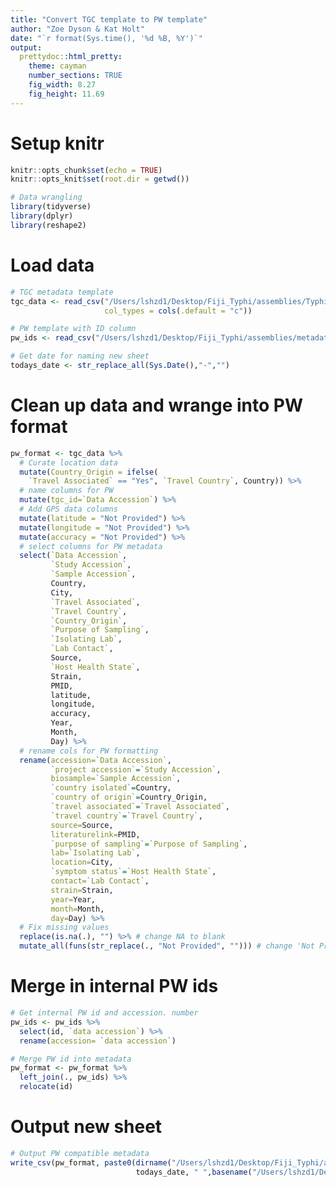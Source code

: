 ```yaml
---
title: "Convert TGC template to PW template"
author: "Zoe Dyson & Kat Holt"
date: "`r format(Sys.time(), '%d %B, %Y')`"
output:
  prettydoc::html_pretty:
    theme: cayman
    number_sections: TRUE
    fig_width: 8.27
    fig_height: 11.69
---
```


# Setup knitr
```r
knitr::opts_chunk$set(echo = TRUE)
knitr::opts_knit$set(root.dir = getwd())
```

```r
# Data wrangling
library(tidyverse)
library(dplyr)
library(reshape2)
```

# Load data
``` r

# TGC metadata template
tgc_data <- read_csv("/Users/lshzd1/Desktop/Fiji_Typhi/assemblies/Typhi Metadata Template.csv",
                     col_types = cols(.default = "c"))

# PW template with ID column
pw_ids <- read_csv("/Users/lshzd1/Desktop/Fiji_Typhi/assemblies/metadata.csv")

# Get date for naming new sheet
todays_date <- str_replace_all(Sys.Date(),"-","")
```

# Clean up data and wrange into PW format
``` r
pw_format <- tgc_data %>% 
  # Curate location data
  mutate(Country_Origin = ifelse(
    `Travel Associated` == "Yes", `Travel Country`, Country)) %>% 
  # name columns for PW
  mutate(tgc_id=`Data Accession`) %>% 
  # Add GPS data columns
  mutate(latitude = "Not Provided") %>%
  mutate(longitude = "Not Provided") %>%
  mutate(accuracy = "Not Provided") %>%
  # select columns for PW metadata
  select(`Data Accession`, 
         `Study Accession`, 
         `Sample Accession`, 
         Country, 
         City,
         `Travel Associated`, 
         `Travel Country`, 
         `Country_Origin`,
         `Purpose of Sampling`,
         `Isolating Lab`,
         `Lab Contact`,
         Source,
         `Host Health State`,
         Strain, 
         PMID,
         latitude,
         longitude,
         accuracy,
         Year,
         Month,
         Day) %>% 
  # rename cols for PW formatting
  rename(accession=`Data Accession`,
         `project accession`=`Study Accession`,
         biosample=`Sample Accession`,
         `country isolated`=Country,
         `country of origin`=Country_Origin,
         `travel associated`=`Travel Associated`,
         `travel country`=`Travel Country`, 
         source=Source,
         literaturelink=PMID,
         `purpose of sampling`=`Purpose of Sampling`,
         lab=`Isolating Lab`,
         location=City,
         `symptom status`=`Host Health State`,
         contact=`Lab Contact`,
         strain=Strain,
         year=Year,
         month=Month,
         day=Day) %>%
  # Fix missing values
  replace(is.na(.), "") %>% # change NA to blank
  mutate_all(funs(str_replace(., "Not Provided", ""))) # change 'Not Provided' to blank

```

# Merge in internal PW ids
```r

# Get internal PW id and accession. number
pw_ids <- pw_ids %>%
  select(id, `data accession`) %>%
  rename(accession= `data accession`)

# Merge PW id into metadata
pw_format <- pw_format %>%
  left_join(., pw_ids) %>%
  relocate(id)

```

# Output new sheet
```r

# Output PW compatible metadata
write_csv(pw_format, paste0(dirname("/Users/lshzd1/Desktop/Fiji_Typhi/assemblies/Typhi Metadata Template.csv"), "/" , 
                            todays_date, " ",basename("/Users/lshzd1/Desktop/Fiji_Typhi/assemblies/Typhi Metadata Template.csv")))

```



